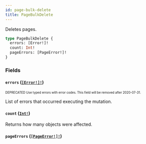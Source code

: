 ```yaml
---
id: page-bulk-delete
title: PageBulkDelete
---
```


Deletes pages.

```graphql
type PageBulkDelete {
  errors: [Error!]!
  count: Int!
  pageErrors: [PageError!]!
}
```

### Fields

#### `errors` ([`[Error!]!`](/developer/api-reference/objects/error.mdx))

<sub><sup><span className="deprecatedTag">DEPRECATED</span> Use typed errors with error codes. This field will be removed after 2020-07-31.</sup></sub>

List of errors that occurred executing the mutation.

#### `count` ([`Int!`](/developer/api-reference/scalars/int.mdx))

Returns how many objects were affected.

#### `pageErrors` ([`[PageError!]!`](/developer/api-reference/objects/page-error.mdx))

